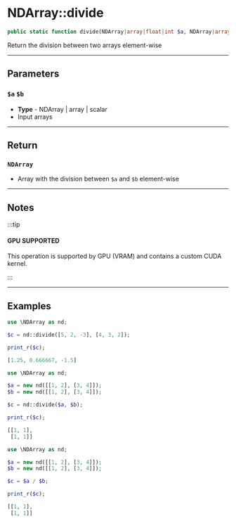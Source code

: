 
# NDArray::divide

```php
public static function divide(NDArray|array|float|int $a, NDArray|array|float|int $b): NDArray|float|int;
```
Return the division between two arrays element-wise

---

## Parameters

### `$a` `$b`
  - **Type** - NDArray | array | scalar
  - Input arrays

---

## Return

### `NDArray`

- Array with the division between `$a` and `$b` element-wise

---

## Notes

:::tip

#### GPU SUPPORTED
This operation is supported by GPU (VRAM) and contains a custom CUDA kernel.

:::

---

## Examples

<Tabs>
<TabItem value="example1" label="Example 1" default>


```php
use \NDArray as nd;

$c = nd::divide([5, 2, -3], [4, 3, 2]);

print_r($c);
```
```php
[1.25, 0.666667, -1.5]
```


</TabItem>
<TabItem value="example2" label="Example 2">


```php
use \NDArray as nd;

$a = new nd([[1, 2], [3, 4]]);
$b = new nd([[1, 2], [3, 4]]);

$c = nd::divide($a, $b);

print_r($c);
```
```php
[[1, 1],
 [1, 1]]
```


</TabItem>
<TabItem value="example3" label="Example 3">


```php
use \NDArray as nd;

$a = new nd([[1, 2], [3, 4]]);
$b = new nd([[1, 2], [3, 4]]);

$c = $a / $b;

print_r($c);
```
```php
[[1, 1],
 [1, 1]]
```

</TabItem>
</Tabs>